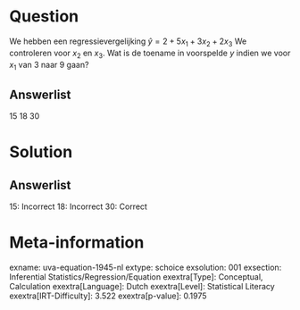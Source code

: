 Question
========

We hebben een regressievergelijking $\hat{y} = 2 + 5x_{1} +
3x_{2} + 2x_{3}$ We controleren voor *x*~2~ en *x*~3~. Wat is de
toename in voorspelde *y* indien we voor *x*~1~ van 3 naar 9 gaan?

Answerlist
----------

15
18
30

Solution
========

Answerlist
----------

15: Incorrect
18: Incorrect
30: Correct

Meta-information
================
exname: uva-equation-1945-nl
extype: schoice
exsolution: 001
exsection: Inferential Statistics/Regression/Equation
exextra[Type]: Conceptual, Calculation
exextra[Language]: Dutch
exextra[Level]: Statistical Literacy
exextra[IRT-Difficulty]: 3.522
exextra[p-value]: 0.1975
